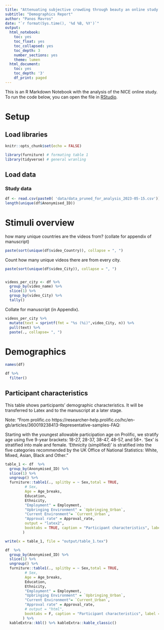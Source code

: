 ```yaml
---
title: "Attenuating subjective crowding through beauty an online study on the interaction between environment aesthetics, typology and crowdedness"
subtitle: "Demographics Report"
author: "Panos Mavros"
date: "`r format(Sys.time(), '%d %B, %Y')`"
output:
  html_notebook:
    toc: yes
    toc_float: yes
    toc_collapsed: yes
    toc_depth: 3
    number_sections: yes
    theme: lumen
  html_document:
    toc: yes
    toc_depth: '3'
    df_print: paged
---
```


This is an R Markdown Notebook with the analysis of the NICE online study. To run the code below, you can open the file in [RStudio](https://posit.co/products/open-source/rstudio/).

# Setup
## Load libraries
```r
knitr::opts_chunk$set(echo = FALSE)
```

```r
library(furniture) # formating table 1
library(tidyverse) # general wranling
```

## Load data
### Study data
```r

df <- read.csv(paste0( 'data/data_pruned_for_analysis_2023-05-15.csv'))
length(unique(df$Anonymised_ID))

```

# Stimuli overview
how many unique countries are the videos from? (collate for appendix of manuscript)
```r
paste(sort(unique(df$video_Country)), collapse = ", ")
```

Count how many unique videos there are from every city.
```r
paste(sort(unique(df$video_City)), collapse = ", ")


videos_per_city <- df %>% 
  group_by(video_name) %>% 
  slice(1) %>% 
  group_by(video_City) %>% 
  tally()

```
Collate for manuscript (in Appendix).
```r
videos_per_city %>% 
  mutate(text = sprintf(fmt = "%s (%i)",video_City, n)) %>% 
  pull(text) %>% 
  paste(., collapse= ", ")
```

# Demographics
```r

names(df)

df %>% 
  filter()
```

## Participant characteristics

This table shows participants' demographic characteristics. It will be transferred to Latex and to the manuscript at a later stage.

Note: "From prolific.co https://researcher-help.prolific.co/hc/en-gb/articles/360019238413-Representative-samples-FAQ:

Starting with the youngest allowable participation age on Prolific, we stratify age using five 9-year brackets: 18-27, 28-37, 38-47, 48-57, and 58+. ‘Sex’ is stratified into male and female. ‘Ethnicity (simplified)’ is stratified into the five categories recommended by the UK Office of National Statistics: White, Mixed, Asian, Black and Other."

```r

table_1 <- df  %>% 
  group_by(Anonymised_ID) %>% 
  slice(1) %>% 
  ungroup() %>% 
  furniture::table1(., splitby = ~ Sex,total = TRUE,
         # Sex,
         Age = Age_breaks,
         Education,
         Ethnicity, 
         "Employment" = Employment, 
         "Upbringing Environment" = `Upbringing_Urban`,
         "Current Environment"= `Current_Urban`,
         "Approval rate" = Approval_rate,
         output = "latex2",
         booktabs = TRUE, caption = "Participant characteristics", label = "tab:participant_characteristics"
        ) 

write(x = table_1, file = "output/table_1.tex") 

df  %>% 
  group_by(Anonymised_ID) %>% 
  slice(1) %>% 
  ungroup() %>% 
  furniture::table1(., splitby = ~ Sex,total = TRUE,
         # Sex,
         Age = Age_breaks,
         Education,
         Ethnicity, 
         "Employment" = Employment, 
         "Upbringing Environment" = `Upbringing_Urban`,
         "Current Environment"= `Current_Urban`,
         "Approval rate" = Approval_rate,
         # output = "html",
         booktabs = F, caption = "Participant characteristics", label = "tab:participant_characteristics"
        ) %>% 
  kableExtra::kbl() %>% kableExtra::kable_classic()


```
